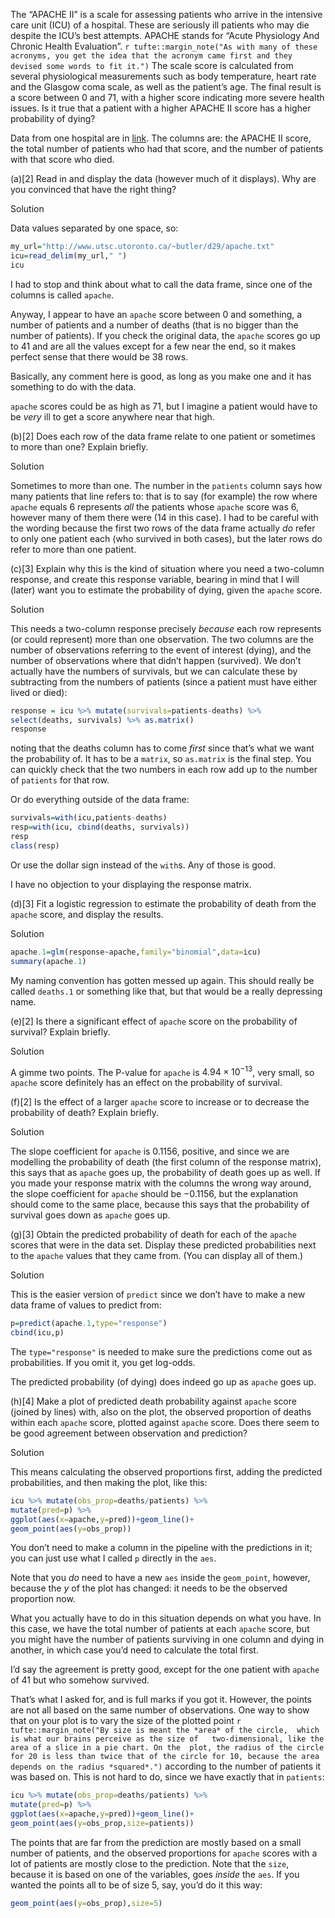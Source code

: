 

 The "APACHE II" is a scale for assessing patients who
arrive in the intensive care unit (ICU) of a hospital. These are seriously
ill patients who may die despite the ICU's best attempts. APACHE
stands for "Acute Physiology And Chronic Health Evaluation".
`r tufte::margin_note("As with many of these acronyms, you get the idea that the acronym came first and they devised some words to fit it.")`
The scale score is calculated from several physiological measurements
such as body temperature, heart rate and the Glasgow coma scale, as
well as the patient's age. The final result is a score between 0 and
71, with a higher score indicating more severe health issues. Is it
true that a patient with a higher APACHE II score has a higher
probability of dying?

Data from one hospital are in
[link](http://www.utsc.utoronto.ca/~butler/d29/apache.txt). The columns
are: the APACHE II score, the total number of patients who had that
score, and the number of patients with that score who died.



(a)[2] Read in and display the data (however much of it
displays). Why are you convinced that have the right thing?

Solution


Data values separated by one space, so:
```r
my_url="http://www.utsc.utoronto.ca/~butler/d29/apache.txt"
icu=read_delim(my_url," ")
icu
```

     

I had to stop and think about what to call the data frame, since one
of the columns is called `apache`.

Anyway, I appear to have an `apache` score between 0 and something, a
number of patients and a number of deaths (that is no bigger than the
number of patients). If you check the original data, the `apache`
scores go up to 41 and are all the values except for a few near the
end, so it makes perfect sense that there would be 38 rows.

Basically, any comment here is good, as long as you make one and it
has something to do with the data.

`apache` scores could be as high as 71, but I imagine a patient would
have to be *very* ill to get a score anywhere near that high.


(b)[2] Does each row of the data frame relate to one patient or
sometimes to more than one? Explain briefly.

Solution


Sometimes to more than one. The number in the `patients`
column says how many patients that line refers to: that is to say
(for example) the row where `apache` equals 6 represents
*all* the patients whose `apache` score was 6, however many
of them there were (14 in this case).
I had to be careful with the wording because the first two rows of
the data frame actually *do* refer to only one patient each
(who survived in both cases), but the later rows do refer to more
than one patient.


(c)[3] Explain why this is the kind of situation where you need a
two-column response, and create this response variable, bearing in
mind that I will (later) want you to estimate the probability of
dying, given the `apache` score.

Solution


This needs a two-column response precisely *because* each row
represents (or could represent) more than one observation.
The two columns are the number of observations referring to the
event of interest (dying), and the number of observations where
that didn't happen (survived). We don't actually have the numbers
of survivals, but we can calculate these by subtracting from the
numbers of patients (since a patient must have either lived or
died): 
```r
response = icu %>% mutate(survivals=patients-deaths) %>%
select(deaths, survivals) %>% as.matrix()
response
```

     

noting that the deaths column has to come *first* since that's
what we want the probability of. It has to be a `matrix`, so
`as.matrix` is the final step. You can quickly check that the
two numbers in each row add up to the number of `patients` for
that row.

Or do everything outside of the data
frame: 

```r
survivals=with(icu,patients-deaths)
resp=with(icu, cbind(deaths, survivals))
resp
class(resp)
```

 

Or use the dollar sign instead of the `with`s. Any of those is
good. 

I have no objection to your displaying the response matrix.


(d)[3] Fit a logistic regression to estimate the probability of
death from the `apache` score, and display the results.

Solution


```r
apache.1=glm(response~apache,family="binomial",data=icu)
summary(apache.1)
```



My naming convention has gotten messed up again. This should really be
called `deaths.1` or something like that, but that would be a
really depressing name.


(e)[2] Is there a significant effect of `apache` score on the
probability of survival? Explain briefly.

Solution


A gimme two points. The P-value for `apache` is $4.94
\times 10^{-13}$, very small, so `apache` score definitely
has an effect on the probability of survival.


(f)[2] Is the effect of a larger `apache` score to increase or to
decrease the probability of death? Explain briefly.

Solution


The slope coefficient for `apache` is 0.1156, positive, and
since we are modelling the probability of death (the first column
of the response matrix), this says that as `apache` goes
up, the probability of death goes up as well.
If you made your response matrix with the columns the wrong way
around, the slope coefficient for `apache` should be
$-0.1156$, but the explanation should come to the same place,
because this says that the probability of survival goes down as
`apache` goes up.


(g)[3] Obtain the predicted probability of death for each of the
`apache` scores that were in the data set. Display these predicted
probabilities next to the `apache` values that they came
from. (You can display all of them.)

Solution


This is the easier version of `predict` since we don't have
to make a new data frame of values to predict from:
```r
p=predict(apache.1,type="response")
cbind(icu,p)
```

     

The `type="response"` is needed to make sure the predictions
come out as probabilities. If you omit it, you get log-odds.

The predicted probability (of dying) does indeed go up as
`apache` goes up.


(h)[4] Make a plot of predicted death probability against
`apache` score (joined by lines) with, also on the plot, the
observed proportion of deaths within each `apache` score,
plotted against `apache` score. Does there seem to be good
agreement between observation and prediction?

Solution


This means calculating the observed proportions first, adding the
predicted probabilities, and then making the plot, like this:
```r
icu %>% mutate(obs_prop=deaths/patients) %>%
mutate(pred=p) %>%
ggplot(aes(x=apache,y=pred))+geom_line()+
geom_point(aes(y=obs_prop))
```

     

You don't need to make a column in the pipeline with the predictions
in it; you can just use what I called `p` directly in the
`aes`. 

Note that you *do* need to have a new `aes` inside the
`geom_point`, however, because the $y$ of the plot has
changed: it needs to be the observed proportion now.

What you actually have to do in this situation depends on what you
have. In this case, we have the total number of patients at each
`apache` score, but you might have the number of patients
surviving in one column and dying in another, in which case you'd need
to calculate the total first.

I'd say the agreement is pretty good, except for the one patient with
`apache` of 41 but who somehow survived.

That's what I asked for, and is full marks if you got it. However, the
points are not all based on the same number of observations. One way
to show that on your plot is to vary the size of the plotted
point
`r tufte::margin_note("By size is meant the *area* of the circle,  which is what our brains perceive as the size of   two-dimensional, like the area of a slice in a pie chart. On the  plot, the radius of the circle for 20 is less than twice that of the circle for 10, because the area depends on the radius *squared*.")`
according to the number of patients it was based on. This is not hard
to do, since we have exactly that in `patients`:

```r
icu %>% mutate(obs_prop=deaths/patients) %>%
mutate(pred=p) %>%
ggplot(aes(x=apache,y=pred))+geom_line()+
geom_point(aes(y=obs_prop,size=patients))
```

     
The points that are far from the prediction are mostly based on a
small number of patients, and the observed proportions for
`apache` scores with a lot of patients are mostly close to the
prediction. Note that the `size`, because it is based on one of
the variables, goes *inside* the `aes`. If you wanted the
points all to be of size 5, say, you'd do it this way:

```r
geom_point(aes(y=obs_prop),size=5)
```

 




